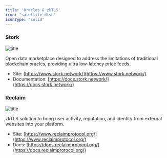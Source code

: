 ```yaml
---
title: 'Oracles & zkTLS'
icon: "satellite-dish"
iconType: "solid"
---
```


### Stork

![title](/images/partners/stork.webp)

Open data marketplace designed to address the limitations of traditional blockchain oracles, providing ultra low-latency price feeds.

- Site: [https://www.stork.network/](https://www.stork.network/)
- Documentation: [https://docs.stork.network/](https://docs.stork.network/)

### Reclaim

![title](/images/partners/reclaim.webp)

zkTLS solution to bring user activity, reputation, and identity from external websites into your platform.

- Site: [https://www.reclaimprotocol.org/](https://www.reclaimprotocol.org/) 
- Docs: [https://docs.reclaimprotocol.org/](https://docs.reclaimprotocol.org/)
